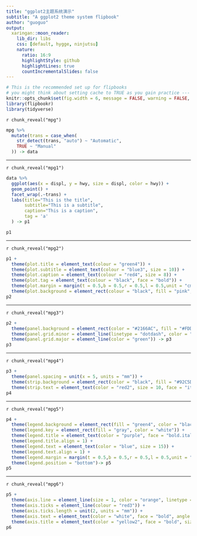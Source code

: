 ```yaml
---
title: "ggplot2主题系统演示"
subtitle: "A ggplot2 theme system flipbook"
author: "guoguo"
output:
  xaringan::moon_reader:
    lib_dir: libs
    css: [default, hygge, ninjutsu]
    nature:
      ratio: 16:9
      highlightStyle: github
      highlightLines: true
      countIncrementalSlides: false
---
```



```r
# This is the recommended set up for flipbooks
# you might think about setting cache to TRUE as you gain practice --- building flipbooks from scratch can be time consuming
knitr::opts_chunk$set(fig.width = 6, message = FALSE, warning = FALSE, comment = "", cache = F)
library(flipbookr)
library(tidyverse)
```

`r chunk_reveal("mpg")`

```r
mpg %>%
  mutate(trans = case_when(
    str_detect(trans, "auto") ~ "Automatic",
    TRUE ~ "Manual"
  )) -> data
```

---

`r chunk_reveal("mpg1")`

```r
data %>%
  ggplot(aes(x = displ, y = hwy, size = displ, color = hwy)) +
  geom_point() +
  facet_wrap(.~trans) +
  labs(title="This is the title",
       subtitle="This is a subtitle",
       caption="This is a caption",
       tag = 'a'
  ) -> p1

p1
```
---

`r chunk_reveal("mpg2")`

```r
p1 +
  theme(plot.title = element_text(colour = "green4")) +
  theme(plot.subtitle = element_text(colour = "blue3", size = 10)) +
  theme(plot.caption = element_text(colour = "red4", size = 8)) +
  theme(plot.tag = element_text(colour = "black", face = "bold")) +
  theme(plot.margin = margin(t = 0.5,b = 0.5,r = 0.5,l = 0.5,unit = "cm")) +
  theme(plot.background = element_rect(colour = "black", fill = "pink", linetype = "dashed")) -> p2
p2
```

---

`r chunk_reveal("mpg3")`

```r
p2 +
  theme(panel.background = element_rect(color = "#2166AC", fill = "#FDDBC7", colour = "green")) +
  theme(panel.grid.minor = element_line(linetype = "dotdash", color = "blue")) +
  theme(panel.grid.major = element_line(color = "green")) -> p3
p3
```
---

`r chunk_reveal("mpg4")`

```r
p3 +
  theme(panel.spacing = unit(x = 5, units = "mm")) +
  theme(strip.background = element_rect(color = "black", fill = "#92C5DE")) +
  theme(strip.text = element_text(color = "red2", size = 10, face = "italic")) -> p4
p4
```
---

`r chunk_reveal("mpg5")`

```r
p4 +
  theme(legend.background = element_rect(fill = "green4", color = "black")) +
  theme(legend.key = element_rect(fill = "gray", color = "white")) +
  theme(legend.title = element_text(color = "purple", face = "bold.italic", hjust = 0, vjust = 0,angle = 0)) +
  theme(legend.title.align = 1) +
  theme(legend.text = element_text(color = "blue", size = 15)) +
  theme(legend.text.align = 1) +
  theme(legend.margin = margin(t = 0.5,b = 0.5,r = 0.5,l = 0.5,unit = "cm")) +
  theme(legend.position = "bottom")-> p5
p5
```
---

`r chunk_reveal("mpg6")`

```r
p5 +
  theme(axis.line = element_line(size = 1, color = "orange", linetype = "longdash")) +
  theme(axis.ticks = element_line(colour = "red3")) +
  theme(axis.ticks.length = unit(2, units = "mm")) +
  theme(axis.text = element_text(color = "white", face = "bold", angle = 45)) +
  theme(axis.title = element_text(color = "yellow2", face = "bold", size = "18"))-> p6
p6
```



